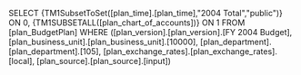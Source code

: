 SELECT {TM1SubsetToSet([plan_time].[plan_time],"2004 Total","public")} ON 0, {TM1SUBSETALL([plan_chart_of_accounts])} ON 1 FROM [plan_BudgetPlan] WHERE ([plan_version].[plan_version].[FY 2004 Budget], [plan_business_unit].[plan_business_unit].[10000], [plan_department].[plan_department].[105], [plan_exchange_rates].[plan_exchange_rates].[local], [plan_source].[plan_source].[input])